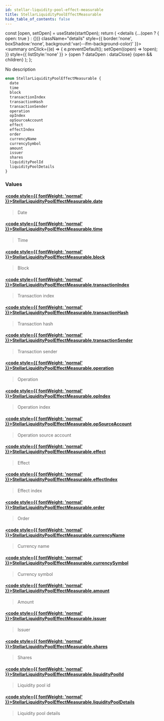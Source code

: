 ```yaml
---
id: stellar-liquidity-pool-effect-measurable
title: StellarLiquidityPoolEffectMeasurable
hide_table_of_contents: false
---
```







  const [open, setOpen] = useState(startOpen);
  return (
    <details {...(open ? { open: true } : {})} className="details" style={{ border:'none', boxShadow:'none', background:'var(--ifm-background-color)' }}>
      <summary
        onClick={(e) => {
          e.preventDefault();
          setOpen((open) => !open);
        }}
        style={{ listStyle:'none' }}
      >
      {open ? dataOpen : dataClose}
      </summary>
      {open && children}
    </details>
  );
};








No description


```graphql
enum StellarLiquidityPoolEffectMeasurable {
  date
  time
  block
  transactionIndex
  transactionHash
  transactionSender
  operation
  opIndex
  opSourceAccount
  effect
  effectIndex
  order
  currencyName
  currencySymbol
  amount
  issuer
  shares
  liquidityPoolId
  liquidityPoolDetails
}
```




### Values

#### [<code style={{ fontWeight: 'normal' }}>StellarLiquidityPoolEffectMeasurable.<b>date</b></code>](#)  
> 
> 
> Date
> 

#### [<code style={{ fontWeight: 'normal' }}>StellarLiquidityPoolEffectMeasurable.<b>time</b></code>](#)  
> 
> 
> Time
> 

#### [<code style={{ fontWeight: 'normal' }}>StellarLiquidityPoolEffectMeasurable.<b>block</b></code>](#)  
> 
> 
> Block
> 

#### [<code style={{ fontWeight: 'normal' }}>StellarLiquidityPoolEffectMeasurable.<b>transactionIndex</b></code>](#)  
> 
> 
> Transaction index
> 

#### [<code style={{ fontWeight: 'normal' }}>StellarLiquidityPoolEffectMeasurable.<b>transactionHash</b></code>](#)  
> 
> 
> Transaction hash
> 

#### [<code style={{ fontWeight: 'normal' }}>StellarLiquidityPoolEffectMeasurable.<b>transactionSender</b></code>](#)  
> 
> 
> Transaction sender
> 

#### [<code style={{ fontWeight: 'normal' }}>StellarLiquidityPoolEffectMeasurable.<b>operation</b></code>](#)  
> 
> 
> Operation
> 

#### [<code style={{ fontWeight: 'normal' }}>StellarLiquidityPoolEffectMeasurable.<b>opIndex</b></code>](#)  
> 
> 
> Operation index
> 

#### [<code style={{ fontWeight: 'normal' }}>StellarLiquidityPoolEffectMeasurable.<b>opSourceAccount</b></code>](#)  
> 
> 
> Operation source account
> 

#### [<code style={{ fontWeight: 'normal' }}>StellarLiquidityPoolEffectMeasurable.<b>effect</b></code>](#)  
> 
> 
> Effect
> 

#### [<code style={{ fontWeight: 'normal' }}>StellarLiquidityPoolEffectMeasurable.<b>effectIndex</b></code>](#)  
> 
> 
> Effect index
> 

#### [<code style={{ fontWeight: 'normal' }}>StellarLiquidityPoolEffectMeasurable.<b>order</b></code>](#)  
> 
> 
> Order
> 

#### [<code style={{ fontWeight: 'normal' }}>StellarLiquidityPoolEffectMeasurable.<b>currencyName</b></code>](#)  
> 
> 
> Currency name
> 

#### [<code style={{ fontWeight: 'normal' }}>StellarLiquidityPoolEffectMeasurable.<b>currencySymbol</b></code>](#)  
> 
> 
> Currency symbol
> 

#### [<code style={{ fontWeight: 'normal' }}>StellarLiquidityPoolEffectMeasurable.<b>amount</b></code>](#)  
> 
> 
> Amount
> 

#### [<code style={{ fontWeight: 'normal' }}>StellarLiquidityPoolEffectMeasurable.<b>issuer</b></code>](#)  
> 
> 
> Issuer
> 

#### [<code style={{ fontWeight: 'normal' }}>StellarLiquidityPoolEffectMeasurable.<b>shares</b></code>](#)  
> 
> 
> Shares
> 

#### [<code style={{ fontWeight: 'normal' }}>StellarLiquidityPoolEffectMeasurable.<b>liquidityPoolId</b></code>](#)  
> 
> 
> Liquidity pool id
> 

#### [<code style={{ fontWeight: 'normal' }}>StellarLiquidityPoolEffectMeasurable.<b>liquidityPoolDetails</b></code>](#)  
> 
> 
> Liquidity pool details
> 



